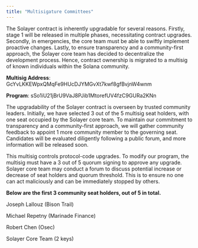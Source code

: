 ```yaml
---
title: "Multisigature Committees"
---
```


The Solayer contract is inherently upgradable for several reasons. Firstly, stage 1 will be released in multiple phases, necessitating contract upgrades. Secondly, in emergencies, the core team must be able to swiftly implement proactive changes. Lastly, to ensure transparency and a community-first approach, the Solayer core team has decided to decentralize the development process. Hence, contract ownership is migrated to a multisig of known individuals within the Solana community.

**Multisig Address**: GcYvLKKEWpxQMqFe9HUcDJYMGvXt7kwf8gfBvjnW4wnm

**Program**: sSo1iU21jBrU9VaJ8PJib1MtorefUV4fzC9GURa2KNn

The upgradability of the Solayer contract is overseen by trusted community leaders. Initially, we have selected 3 out of the 5 multisig seat holders, with one seat occupied by the Solayer core team. To maintain our commitment to transparency and a community-first approach, we will gather community feedback to appoint 1 more community member to the governing seat. Candidates will be evaluated diligently following a public forum, and more information will be released soon.

This multisig controls protocol-code upgrades. To modify our program, the multisig must have a 3 out of 5 quorum signing to approve any upgrade. Solayer core team may conduct a forum to discuss potential increase or decrease of seat holders and quorum threshold. This is to ensure no one can act maliciously and can be immediately stopped by others.

**Below are the first 3 community seat holders, out of 5 in total.**

Joseph Lallouz (Bison Trail)

Michael Repetny (Marinade Finance)

Robert Chen (Osec)

Solayer Core Team (2 keys)
